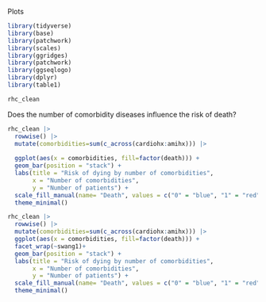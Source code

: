 Plots

```r
library(tidyverse)
library(base)
library(patchwork)
library(scales)
library(ggridges)
library(patchwork)
library(ggseqlogo)
library(dplyr)
library(table1)
```

```r
rhc_clean
```

Does the number of comorbidity diseases influence the risk of death?

```r
rhc_clean |>
  rowwise() |> 
  mutate(comorbidities=sum(c_across(cardiohx:amihx))) |> 
  
  ggplot(aes(x = comorbidities, fill=factor(death))) +
  geom_bar(position = "stack") +
  labs(title = "Risk of dying by number of comorbidities",
       x = "Number of comorbidities",
       y = "Number of patients") +
  scale_fill_manual(name= "Death", values = c("0" = "blue", "1" = "red")) +
  theme_minimal()
```

```r
rhc_clean |>
  rowwise() |> 
  mutate(comorbidities=sum(c_across(cardiohx:amihx))) |> 
  ggplot(aes(x = comorbidities, fill=factor(death))) +
  facet_wrap(~swang1)+
  geom_bar(position = "stack") +
  labs(title = "Risk of dying by number of comorbidities",
       x = "Number of comorbidities",
       y = "Number of patients") +
  scale_fill_manual(name= "Death", values = c("0" = "blue", "1" = "red")) +
  theme_minimal()
```
